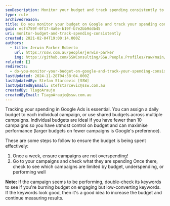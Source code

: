 ```yaml
---
seoDescription: Monitor your budget and track spending consistently to optimize Google Ads campaigns and maximize ROI.
type: rule
archivedreason:
title: Do you monitor your budget on Google and track your spending consistently?
guid: ecf4759f-0f17-4a0e-b19f-b7e2bb9ddb45
uri: monitor-budget-and-track-spending-consistently
created: 2021-02-04T19:00:14.000Z
authors:
  - title: Jerwin Parker Roberto
    url: https://ssw.com.au/people/jerwin-parker
    img: https://github.com/SSWConsulting/SSW.People.Profiles/raw/main/Jerwin-Parker/Images/Jerwin-Parker-Profile.jpg
related: []
redirects:
  - do-you-monitor-your-budget-on-google-and-track-your-spending-consistently
lastUpdated: 2024-11-28T04:38:04.000Z
lastUpdatedBy: Stefan Starcevic [SSW]
lastUpdatedByEmail: stefstarcevic@ssw.com.au
createdBy: TiagoAraujo
createdByEmail: TiagoAraujo@ssw.com.au
---
```


Tracking your spending in Google Ads is essential. You can assign a daily budget to each individual campaign, or use shared budgets across multiple campaigns.
Individual budgets are ideal if you have fewer than 10 campaigns so you have utmost control on budget and can maximise performance (larger budgets on fewer campaigns is Google's preference).

These are some steps to follow to ensure the budget is being spent effectively:

1. Once a week, ensure campaigns are not overspending!
2. Go to your campaigns and check what they are spending
   Once there, check to see which campaigns are limited by budget, underspending, or performing well

**Note:** If the campaign seems to be performing, double-check its keywords to see if you're burning budget on engaging but low-converting keywords. If the keywords look good, then it's a good idea to increase the budget and continue measuring results.
